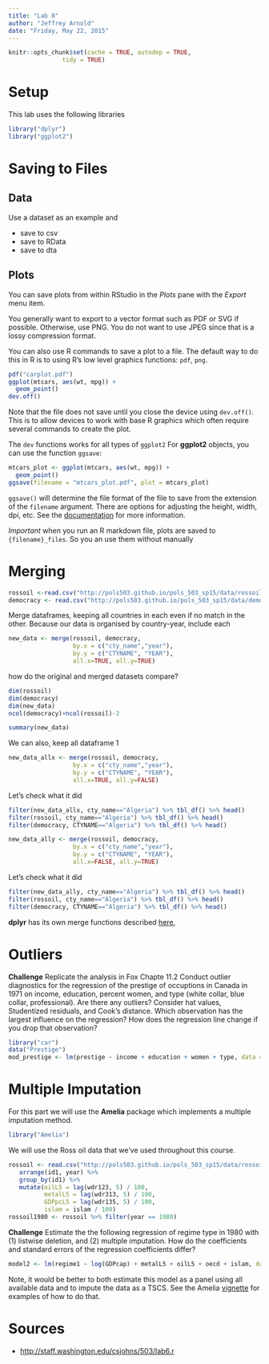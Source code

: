 ```yaml
---
title: "Lab 8"
author: "Jeffrey Arnold"
date: "Friday, May 22, 2015"
---
```


```r
knitr::opts_chunk$set(cache = TRUE, autodep = TRUE,
               tidy = TRUE)
```


# Setup

This lab uses the following libraries
```r
library("dplyr")
library("ggplot2")
```


# Saving to Files

## Data

Use a dataset as an example and

- save to csv
- save to RData
- save to dta

## Plots

You can save plots from within RStudio in the *Plots* pane with the *Export* menu item.

You generally want to export to a vector format such as PDF or SVG if possible.
Otherwise, use PNG. 
You do not want to use JPEG since that is a lossy compression format.

You can also use R commands to save a plot to a file.
The default way to do this in R is to using R's low level graphics functions: `pdf`, `png`.
```r
pdf("carplot.pdf")
ggplot(mtcars, aes(wt, mpg)) +
  geom_point()
dev.off()
```
Note that the file does not save until you close the device using `dev.off()`.
This is to allow devices to work with base R graphics which often require several commands to create the plot.

The `dev` functions works for all types of `ggplot2` For **ggplot2** objects, you can use the function `ggsave`:
```r
mtcars_plot <- ggplot(mtcars, aes(wt, mpg)) +
  geom_point()
ggsave(filename = "mtcars_plot.pdf", plot = mtcars_plot)
```
`ggsave()` will determine the file format of the file to save from the extension of the `filename` argument.
There are options for adjusting the height, width, dpi, etc. 
See the [documentation](http://docs.ggplot2.org/0.9.2.1/ggsave.html) for more information.

*Important* when you run an R markdown file, plots are saved to `{filename}_files`. 
So you an use them without manually 

# Merging

```r
rossoil <-read.csv("http://pols503.github.io/pols_503_sp15/data/rossoildata.csv", na.strings="")
democracy <- read.csv("http://pols503.github.io/pols_503_sp15/data/democracy.csv", header=TRUE, stringsAsFactors=FALSE, na.strings=".")
```

Merge dataframes, keeping all countries in each even if no match in the other.
Because our data is organised by country-year, include each

```r
new_data <- merge(rossoil, democracy,
                  by.x = c("cty_name","year"),
                  by.y = c("CTYNAME", "YEAR"), 
                  all.x=TRUE, all.y=TRUE)
```
how do the original and merged datasets compare?
```r
dim(rossoil)
dim(democracy)
dim(new_data)
ncol(democracy)+ncol(rossoil)-2
```
```r
summary(new_data)
```

We can also, keep all dataframe 1
```r
new_data_allx <- merge(rossoil, democracy,
                  by.x = c("cty_name","year"),
                  by.y = c("CTYNAME", "YEAR"), 
                  all.x=TRUE, all.y=FALSE)
```
Let's check what it did
```r
filter(new_data_allx, cty_name=="Algeria") %>% tbl_df() %>% head()
filter(rossoil, cty_name=="Algeria") %>% tbl_df() %>% head()
filter(democracy, CTYNAME=="Algeria") %>% tbl_df() %>% head()
```

```r
new_data_ally <- merge(rossoil, democracy,
                  by.x = c("cty_name","year"),
                  by.y = c("CTYNAME", "YEAR"), 
                  all.x=FALSE, all.y=TRUE)
```
Let's check what it did
```r
filter(new_data_ally, cty_name=="Algeria") %>% tbl_df() %>% head()
filter(rossoil, cty_name=="Algeria") %>% tbl_df() %>% head()
filter(democracy, CTYNAME=="Algeria") %>% tbl_df() %>% head()
```

**dplyr** has its own merge functions described [here](http://cran.r-project.org/web/packages/dplyr/vignettes/two-table.html), 

# Outliers

**Challenge** Replicate the analysis in Fox Chapte 11.2 Conduct outlier diagnostics for the regression of the prestige of occuptions in Canada in 1971 on income, education, percent women, and type (white collar, blue collar, professional).
Are there any outliers? Consider hat values, Studentized residuals, and Cook's distance. Which observation has the largest influence on the regression? 
How does the regression line change if you drop that observation?

```r
library("car")
data("Prestige")
mod_prestige <- lm(prestige ~ income + education + women + type, data = Prestige)
```



# Multiple Imputation

For this part we will use the **Amelia** package which implements a multiple imputation method.
```r
library("Amelia")
```

We will use the Ross oil data that we've used throughout this course.
```r
rossoil <- read.csv("http://pols503.github.io/pols_503_sp15/data/rossoildata.csv") %>%
   arrange(id1, year) %>%
   group_by(id1) %>%
   mutate(oilL5 = lag(wdr123, 5) / 100,
          metalL5 = lag(wdr313, 5) / 100,
          GDPpcL5 = lag(wdr135, 5) / 100,
          islam = islam / 100)
rossoil1980 <- rossoil %>% filter(year == 1980)
```


**Challenge** Estimate the the following regression of regime type in 1980 with (1) listwise deletion, and (2) multiple imputation. How do the coefficients and standard errors of the regression coefficients differ?
```r
model2 <- lm(regime1 ~ log(GDPcap) + metalL5 + oilL5 + oecd + islam, data = rossoil)
```

Note, it would be better to both estimate this model as a panel using all available data and to impute the data as a TSCS. See the Amelia [vignette](http://cran.r-project.org/web/packages/Amelia/vignettes/amelia.pdf) for examples of how to do that.

# Sources

- <http://staff.washington.edu/csjohns/503/lab6.r>

